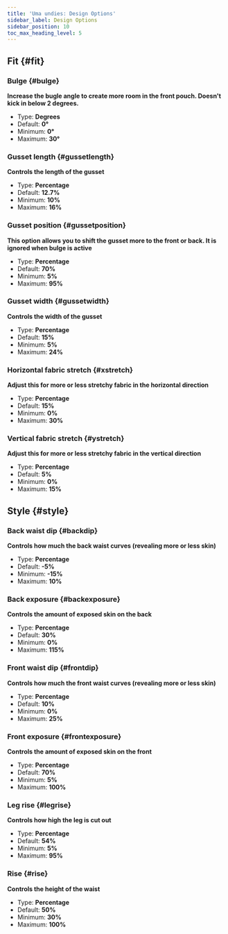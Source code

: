```yaml
---
title: 'Uma undies: Design Options'
sidebar_label: Design Options
sidebar_position: 10
toc_max_heading_level: 5
---
```



## Fit {#fit}

### Bulge {#bulge}

**Increase the bugle angle to create more room in the front pouch. Doesn't kick in below 2 degrees.**

- Type: **Degrees**
- Default: **0°**
- Minimum: **0°**
- Maximum: **30°**

<Bulge />

### Gusset length {#gussetlength}

**Controls the length of the gusset**

- Type: **Percentage**
- Default: **12.7%**
- Minimum: **10%**
- Maximum: **16%**

<Gussetlength />

### Gusset position {#gussetposition}

**This option allows you to shift the gusset more to the front or back. It is ignored when bulge is active**

- Type: **Percentage**
- Default: **70%**
- Minimum: **5%**
- Maximum: **95%**

<Gussetposition />

### Gusset width {#gussetwidth}

**Controls the width of the gusset**

- Type: **Percentage**
- Default: **15%**
- Minimum: **5%**
- Maximum: **24%**

<Gussetwidth />

### Horizontal fabric stretch {#xstretch}

**Adjust this for more or less stretchy fabric in the horizontal direction**

- Type: **Percentage**
- Default: **15%**
- Minimum: **0%**
- Maximum: **30%**

<Xstretch />

### Vertical fabric stretch {#ystretch}

**Adjust this for more or less stretchy fabric in the vertical direction**

- Type: **Percentage**
- Default: **5%**
- Minimum: **0%**
- Maximum: **15%**

<Ystretch />

## Style {#style}

### Back waist dip {#backdip}

**Controls how much the back waist curves (revealing more or less skin)**

- Type: **Percentage**
- Default: **-5%**
- Minimum: **-15%**
- Maximum: **10%**

<Backdip />

### Back exposure {#backexposure}

**Controls the amount of exposed skin on the back**

- Type: **Percentage**
- Default: **30%**
- Minimum: **0%**
- Maximum: **115%**

<Backexposure />

### Front waist dip {#frontdip}

**Controls how much the front waist curves (revealing more or less skin)**

- Type: **Percentage**
- Default: **10%**
- Minimum: **0%**
- Maximum: **25%**

<Frontdip />

### Front exposure {#frontexposure}

**Controls the amount of exposed skin on the front**

- Type: **Percentage**
- Default: **70%**
- Minimum: **5%**
- Maximum: **100%**

<Frontexposure />

### Leg rise {#legrise}

**Controls how high the leg is cut out**

- Type: **Percentage**
- Default: **54%**
- Minimum: **5%**
- Maximum: **95%**

<Legrise />

### Rise {#rise}

**Controls the height of the waist**

- Type: **Percentage**
- Default: **50%**
- Minimum: **30%**
- Maximum: **100%**

<Rise />
